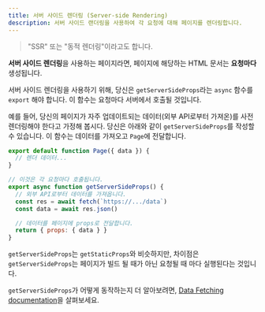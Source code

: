 ```yaml
---
title: 서버 사이드 렌더링 (Server-side Rendering)
description: 서버 사이드 랜더링을 사용하여 각 요청에 대해 페이지를 렌더링합니다.
---
```


> "SSR" 또는 "동적 렌더링"이라고도 합니다.

**서버 사이드 렌더링**을 사용하는 페이지라면, 페이지에 해당하는 HTML 문서는 **요청마다** 생성됩니다.

서버 사이드 렌더링을 사용하기 위해, 당신은 `getServerSideProps`라는 `async` 함수를 `export` 해야 합니다. 이 함수는 요청마다 서버에서 호출될 것입니다.

예를 들어, 당신의 페이지가 자주 업데이트되는 데이터(외부 API로부터 가져온)를 사전 렌더링해야 한다고 가정해 봅시다. 당신은 아래와 같이 `getServerSideProps`를 작성할 수 있습니다. 이 함수는 데이터를 가져오고 `Page`에 전달합니다.

```jsx
export default function Page({ data }) {
  // 렌더 데이터...
}

// 이것은 각 요청마다 호출됩니다.
export async function getServerSideProps() {
  // 외부 API로부터 데이터를 가져옵니다.
  const res = await fetch(`https://.../data`)
  const data = await res.json()

  // 데이터를 페이지에 props로 전달합니다.
  return { props: { data } }
}
```

`getServerSideProps`는 `getStaticProps`와 비슷하지만, 차이점은 `getServerSideProps`는 페이지가 빌드 될 때가 아닌 요청될 때 마다 실행된다는 것입니다.

`getServerSideProps`가 어떻게 동작하는지 더 알아보려면, [Data Fetching documentation](/docs/pages/building-your-application/data-fetching/get-server-side-props)을 살펴보세요.
